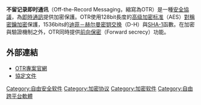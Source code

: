 {{Unreferenced|time=2017-07-13T13:28:00+00:00}}
{{NoteTA
|G1=IT
}}
'''不留记录即时通讯'''（Off-the-Record Messaging，縮寫為OTR）是一種[[安全協議|安全協議]]，為[[即時通訊|即時通訊]]提供加密保護。OTR使用128bit長度的[[高级加密标准|高级加密标准]]（AES）[[對稱密鑰加密|對稱密鑰加密]]保護，1536bits的[[迪菲－赫尔曼密钥交换|迪菲－赫尔曼密钥交换]]（D-H）與[[SHA-1|SHA-1]]函數。在加密與驗證機制之外，OTR同時提供[[前向保密|前向保密]]（Forward secrecy）功能。
==外部連結==
* [https://otr.cypherpunks.ca/ OTR專案官網] {{Wayback|url=https://otr.cypherpunks.ca/ |date=20180412205000 }}
* [https://otr.cypherpunks.ca/Protocol-v3-4.0.0.html 協定文件]{{Wayback|url=https://otr.cypherpunks.ca/Protocol-v3-4.0.0.html |date=20140816003848 }}
{{加密软件}}
{{FLOSS}}
{{软件小作品}}
[[Category:自由安全软件|Category:自由安全软件]]
[[Category:加密协议|Category:加密协议]]
[[Category:加密软件|Category:加密软件]]
[[Category:自由跨平台軟體|Category:自由跨平台軟體]]